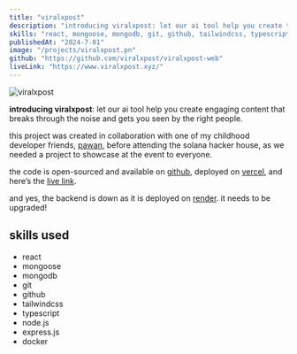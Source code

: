 ```yaml
---
title: "viralxpost"
description: "introducing viralxpost: let our ai tool help you create to engaging content that breaks through the noise and gets you seen by the right people.."
skills: "react, mongoose, mongodb, git, github, tailwindcss, typescript, node.js, express.js, docker"
publishedAt: "2024-7-01"
image: "/projects/viralxpost.pn"
github: "https://github.com/viralxpost/viralxpost-web"
liveLink: "https://www.viralxpost.xyz/"
---
```


<Image
  src="/projects/viralxpost.png"
  alt="viralxpost"
  width={1920}
  height={1080}
/>

**introducing viralxpost**: let our ai tool help you create engaging content that breaks through the noise and gets you seen by the right people.

this project was created in collaboration with one of my childhood developer friends, [pawan](https://x.com/near0lx), before attending the solana hacker house, as we needed a project to showcase at the event to everyone.

the code is open-sourced and available on [github](https://github.com/viralxpost/viralxpost-web), deployed on [vercel](https://vercel.com/), and here’s the [live link](https://www.viralxpost.xyz/).

and yes, the backend is down as it is deployed on [render](https://render.com/). it needs to be upgraded!

## skills used

- react
- mongoose
- mongodb
- git
- github
- tailwindcss
- typescript
- node.js
- express.js
- docker
